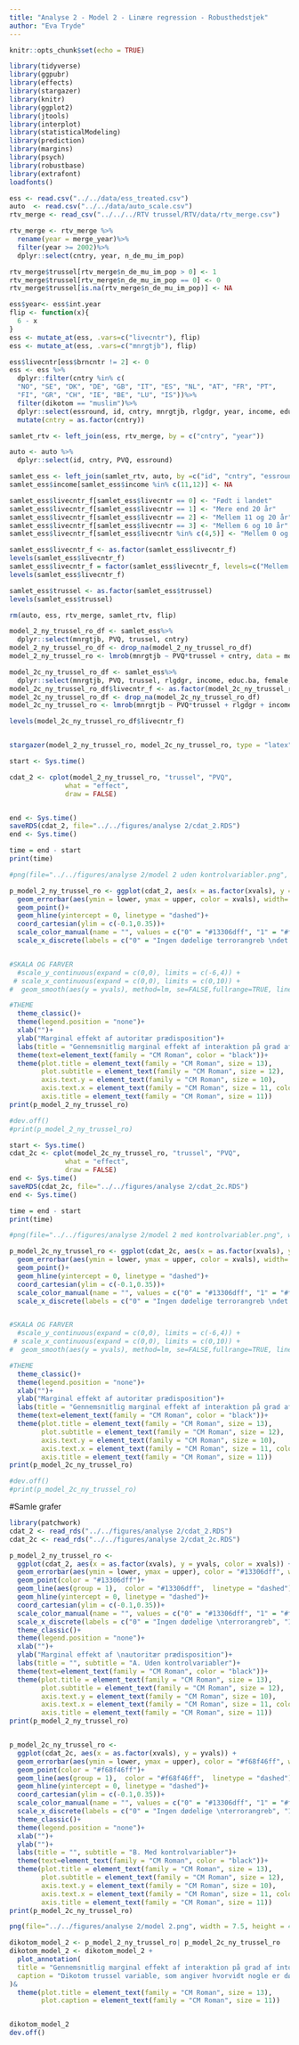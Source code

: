 ---
title: "Analyse 2 - Model 2 - Linære regression - Robusthedstjek"
author: "Eva Tryde"
---
```{r setup, include=FALSE}
knitr::opts_chunk$set(echo = TRUE)
```

```{r, include=FALSE, message=FALSE}
library(tidyverse)
library(ggpubr)
library(effects)
library(stargazer)
library(knitr)
library(ggplot2) 
library(jtools)
library(interplot)
library(statisticalModeling)
library(prediction)
library(margins)
library(psych)
library(robustbase)
library(extrafont)
loadfonts()
```



```{r data, message=FALSE}
ess <- read.csv("../../data/ess_treated.csv")
auto  <- read.csv("../../data/auto_scale.csv")
rtv_merge <- read_csv("../../../RTV trussel/RTV/data/rtv_merge.csv")
```

```{r, message=FALSE}
rtv_merge <- rtv_merge %>%
  rename(year = merge_year)%>%
  filter(year >= 2002)%>%
  dplyr::select(cntry, year, n_de_mu_im_pop)

rtv_merge$trussel[rtv_merge$n_de_mu_im_pop > 0] <- 1
rtv_merge$trussel[rtv_merge$n_de_mu_im_pop == 0] <- 0
rtv_merge$trussel[is.na(rtv_merge$n_de_mu_im_pop)] <- NA

ess$year<- ess$int.year
flip <- function(x){
  6 - x
}
ess <- mutate_at(ess, .vars=c("livecntr"), flip)
ess <- mutate_at(ess, .vars=c("mnrgtjb"), flip)

ess$livecntr[ess$brncntr != 2] <- 0
ess <- ess %>%
  dplyr::filter(cntry %in% c(
  "NO", "SE", "DK", "DE", "GB", "IT", "ES", "NL", "AT", "FR", "PT",
  "FI", "GR", "CH", "IE", "BE", "LU", "IS"))%>%
  filter(dikotom == "muslim")%>%
  dplyr::select(essround, id, cntry, mnrgtjb, rlgdgr, year, income, educ.ba, female, age, livecntr)%>%
  mutate(cntry = as.factor(cntry))

samlet_rtv <- left_join(ess, rtv_merge, by = c("cntry", "year"))

auto <- auto %>%
  dplyr::select(id, cntry, PVQ, essround)

samlet_ess <- left_join(samlet_rtv, auto, by =c("id", "cntry", "essround"))
samlet_ess$income[samlet_ess$income %in% c(11,12)] <- NA

samlet_ess$livecntr_f[samlet_ess$livecntr == 0] <- "Født i landet"
samlet_ess$livecntr_f[samlet_ess$livecntr == 1] <- "Mere end 20 år"
samlet_ess$livecntr_f[samlet_ess$livecntr == 2] <- "Mellem 11 og 20 år"
samlet_ess$livecntr_f[samlet_ess$livecntr == 3] <- "Mellem 6 og 10 år"
samlet_ess$livecntr_f[samlet_ess$livecntr %in% c(4,5)] <- "Mellem 0 og 5 år"

samlet_ess$livecntr_f <- as.factor(samlet_ess$livecntr_f)
levels(samlet_ess$livecntr_f)
samlet_ess$livecntr_f = factor(samlet_ess$livecntr_f, levels=c("Mellem 0 og 5 år",  "Mellem 6 og 10 år", "Mellem 11 og 20 år", "Mere end 20 år", "Født i landet"))
levels(samlet_ess$livecntr_f)

samlet_ess$trussel <- as.factor(samlet_ess$trussel)
levels(samlet_ess$trussel)

```


```{r}
rm(auto, ess, rtv_merge, samlet_rtv, flip)
```


```{r}
model_2_ny_trussel_ro_df <- samlet_ess%>%
  dplyr::select(mnrgtjb, PVQ, trussel, cntry)
model_2_ny_trussel_ro_df <- drop_na(model_2_ny_trussel_ro_df)
model_2_ny_trussel_ro <- lmrob(mnrgtjb ~ PVQ*trussel + cntry, data = model_2_ny_trussel_ro_df, control = lmrob.control(k.max = 500, fast.s.large.n = Inf))

model_2c_ny_trussel_ro_df <- samlet_ess%>%
  dplyr::select(mnrgtjb, PVQ, trussel, rlgdgr, income, educ.ba, female, age, livecntr_f, cntry)
model_2c_ny_trussel_ro_df$livecntr_f <- as.factor(model_2c_ny_trussel_ro_df$livecntr_f)
model_2c_ny_trussel_ro_df <- drop_na(model_2c_ny_trussel_ro_df)
model_2c_ny_trussel_ro <- lmrob(mnrgtjb ~ PVQ*trussel + rlgdgr + income + educ.ba + female + age + livecntr_f + cntry, data = model_2c_ny_trussel_ro_df, control = lmrob.control(k.max = 500, fast.s.large.n = Inf))

levels(model_2c_ny_trussel_ro_df$livecntr_f)


stargazer(model_2_ny_trussel_ro, model_2c_ny_trussel_ro, type = "latex")
```


```{r}
start <- Sys.time()

cdat_2 <- cplot(model_2_ny_trussel_ro, "trussel", "PVQ",
              what = "effect",
              draw = FALSE)


end <- Sys.time()
saveRDS(cdat_2, file="../../figures/analyse 2/cdat_2.RDS")
end <- Sys.time()

time = end - start
print(time)
```




```{r}
#png(file="../../figures/analyse 2/model 2 uden kontrolvariabler.png", width = 7.5, height = 4, units = "in", res=500)

p_model_2_ny_trussel_ro <- ggplot(cdat_2, aes(x = as.factor(xvals), y = yvals, color = xvals)) +   
  geom_errorbar(aes(ymin = lower, ymax = upper, color = xvals), width=.1, alpga  = 0.9) +
  geom_point()+
  geom_hline(yintercept = 0, linetype = "dashed")+
  coord_cartesian(ylim = c(-0.1,0.35))+
  scale_color_manual(name = "", values = c("0" = "#13306dff", "1" = "#f68f46ff"))+
  scale_x_discrete(labels = c("0" = "Ingen dødelige terrorangreb \ndet foregående år", "1" = "Dødelige terrorangreb \ndet foregående år"))+


#SKALA OG FARVER  
  #scale_y_continuous(expand = c(0,0), limits = c(-6,4)) +
 # scale_x_continuous(expand = c(0,0), limits = c(0,10)) +
#  geom_smooth(aes(y = yvals), method=lm, se=FALSE,fullrange=TRUE, linetype = 1, size = 0.5, col="black")+

#THEME  
  theme_classic()+
  theme(legend.position = "none")+
  xlab("")+
  ylab("Marginal effekt af autoritær prædisposition")+
  labs(title = "Gennemsnitlig marginal effekt af interaktion på grad af intolerance ift. ligestilling", subtitle = "Uden kontrolvariabler og dikotom trusselvariable")+
  theme(text=element_text(family = "CM Roman", color = "black"))+
  theme(plot.title = element_text(family = "CM Roman", size = 13),
        plot.subtitle = element_text(family = "CM Roman", size = 12),
        axis.text.y = element_text(family = "CM Roman", size = 10),
        axis.text.x = element_text(family = "CM Roman", size = 11, color = "black"),
        axis.title = element_text(family = "CM Roman", size = 11))
print(p_model_2_ny_trussel_ro)

#dev.off()
#print(p_model_2_ny_trussel_ro)

```


```{r}
start <- Sys.time()
cdat_2c <- cplot(model_2c_ny_trussel_ro, "trussel", "PVQ",  
              what = "effect", 
              draw = FALSE)
end <- Sys.time()
saveRDS(cdat_2c, file="../../figures/analyse 2/cdat_2c.RDS")
end <- Sys.time()

time = end - start
print(time)
```

```{r}
#png(file="../../figures/analyse 2/model 2 med kontrolvariabler.png", width = 7.5, height = 4, units = "in", res=500)

p_model_2c_ny_trussel_ro <- ggplot(cdat_2c, aes(x = as.factor(xvals), y = yvals, color = xvals)) +   
  geom_errorbar(aes(ymin = lower, ymax = upper, color = xvals), width=.1) +
  geom_point()+
  geom_hline(yintercept = 0, linetype = "dashed")+
  coord_cartesian(ylim = c(-0.1,0.35))+
  scale_color_manual(name = "", values = c("0" = "#13306dff", "1" = "#f68f46ff"))+
  scale_x_discrete(labels = c("0" = "Ingen dødelige terrorangreb \ndet foregående år", "1" = "Dødelige terrorangreb \ndet foregående år"))+


#SKALA OG FARVER  
  #scale_y_continuous(expand = c(0,0), limits = c(-6,4)) +
 # scale_x_continuous(expand = c(0,0), limits = c(0,10)) +
#  geom_smooth(aes(y = yvals), method=lm, se=FALSE,fullrange=TRUE, linetype = 1, size = 0.5, col="black")+

#THEME  
  theme_classic()+
  theme(legend.position = "none")+
  xlab("")+
  ylab("Marginal effekt af autoritær prædisposition")+
  labs(title = "Gennemsnitlig marginal effekt af interaktion på grad af intolerance ift. ligestilling", subtitle = "Med kontrolvariabler og dikotom trusselvariable")+
  theme(text=element_text(family = "CM Roman", color = "black"))+
  theme(plot.title = element_text(family = "CM Roman", size = 13),
        plot.subtitle = element_text(family = "CM Roman", size = 12),
        axis.text.y = element_text(family = "CM Roman", size = 10),
        axis.text.x = element_text(family = "CM Roman", size = 11, color = "black"),
        axis.title = element_text(family = "CM Roman", size = 11))
print(p_model_2c_ny_trussel_ro)

#dev.off()
#print(p_model_2c_ny_trussel_ro)

```




#Samle grafer
```{r}
library(patchwork)
cdat_2 <- read_rds("../../figures/analyse 2/cdat_2.RDS")
cdat_2c <- read_rds("../../figures/analyse 2/cdat_2c.RDS")
```

```{r}
p_model_2_ny_trussel_ro <- 
  ggplot(cdat_2, aes(x = as.factor(xvals), y = yvals, color = xvals)) + 
  geom_errorbar(aes(ymin = lower, ymax = upper), color = "#13306dff", width=.1, alpha  = 0.9) +
  geom_point(color = "#13306dff")+
  geom_line(aes(group = 1),  color = "#13306dff",  linetype = "dashed")+
  geom_hline(yintercept = 0, linetype = "dashed")+
  coord_cartesian(ylim = c(-0.1,0.35))+
  scale_color_manual(name = "", values = c("0" = "#13306dff", "1" = "#f68f46ff"))+
  scale_x_discrete(labels = c("0" = "Ingen dødelige \nterrorangreb", "1" = "Dødelige \nterrorangreb"))+
  theme_classic()+
  theme(legend.position = "none")+
  xlab("")+
  ylab("Marginal effekt af \nautoritær prædisposition")+
  labs(title = "", subtitle = "A. Uden kontrolvariabler")+
  theme(text=element_text(family = "CM Roman", color = "black"))+
  theme(plot.title = element_text(family = "CM Roman", size = 13),
        plot.subtitle = element_text(family = "CM Roman", size = 12),
        axis.text.y = element_text(family = "CM Roman", size = 10),
        axis.text.x = element_text(family = "CM Roman", size = 11, color = "black"),
        axis.title = element_text(family = "CM Roman", size = 11))
print(p_model_2_ny_trussel_ro)


p_model_2c_ny_trussel_ro <- 
  ggplot(cdat_2c, aes(x = as.factor(xvals), y = yvals)) +   
  geom_errorbar(aes(ymin = lower, ymax = upper), color = "#f68f46ff", width=.1, alpha  = 0.9) +
  geom_point(color = "#f68f46ff")+
  geom_line(aes(group = 1),  color = "#f68f46ff",  linetype = "dashed")+
  geom_hline(yintercept = 0, linetype = "dashed")+
  coord_cartesian(ylim = c(-0.1,0.35))+
  scale_color_manual(name = "", values = c("0" = "#13306dff", "1" = "#f68f46ff"))+
  scale_x_discrete(labels = c("0" = "Ingen dødelige \nterrorangreb", "1" = "Dødelige \nterrorangreb"))+
  theme_classic()+
  theme(legend.position = "none")+
  xlab("")+
  ylab("")+
  labs(title = "", subtitle = "B. Med kontrolvariabler")+
  theme(text=element_text(family = "CM Roman", color = "black"))+
  theme(plot.title = element_text(family = "CM Roman", size = 13),
        plot.subtitle = element_text(family = "CM Roman", size = 12),
        axis.text.y = element_text(family = "CM Roman", size = 10),
        axis.text.x = element_text(family = "CM Roman", size = 11, color = "black"),
        axis.title = element_text(family = "CM Roman", size = 11))
print(p_model_2c_ny_trussel_ro)
```

```{r}
png(file="../../figures/analyse 2/model 2.png", width = 7.5, height = 4, units = "in", res=500)

dikotom_model_2 <- p_model_2_ny_trussel_ro| p_model_2c_ny_trussel_ro
dikotom_model_2 <- dikotom_model_2 + 
  plot_annotation(
  title = "Gennemsnitlig marginal effekt af interaktion på grad af intolerance ift. ligestilling",
  caption = "Dikotom trussel variable, som angiver hvorvidt nogle er døde i et højre orienteret terrorangreb \nrettet mod muslimer og immigranter, det foregårende år"
)&
  theme(plot.title = element_text(family = "CM Roman", size = 13),
        plot.caption = element_text(family = "CM Roman", size = 11))


dikotom_model_2
dev.off()

```

```{r}

```

